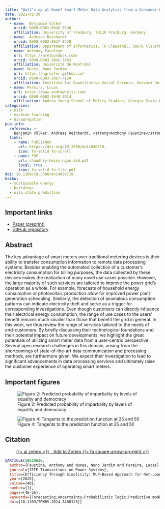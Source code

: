 ```yaml
---
title: "Watt’s up at Home? Smart Meter Data Analytics from a Consumer-Centric Perspective"
date: 2021-01-30
author:
  - name:  Benjamin Völker
    orcid: 0000-0001-6945-5546
    affiliation: University of Freiburg, 79110 Freiburg, Germany
  - name:  Andreas Reinhardt
    orcid: 0000-0002-8637-8420
    affiliation: Department of Informatics, TU Clausthal, 38678 Clausthal-Zellerfeld, Germany
  - name: Anthony Faustine
    url: https://arelbundock.com/
    orcid: 0000-0003-2042-7063
    affiliation: Université de Montréal
  - name: Nunes, Nuno Jardim 
    url: https://ngreifer.github.io/
    orcid: 0000-0003-3067-7154
    affiliation: Institute for Quantitative Social Science, Harvard University
  - name: Pereira, Lucas
    url: https://www.andrewheiss.com/
    orcid: 0000-0002-3948-3914
    affiliation: Andrew Young School of Policy Studies, Georgia State University
categories:
  - nilm
  - machine learning
  - disagregation
pub-info:
  reference: >-
    Benjamin Völker, Andreas Reinhardt, <strong>Anthony Faustine</strong> and Pereira, Lucas, “Watt’s up at Home? Smart Meter Data Analytics from a Consumer-Centric Perspective,” <em>Energies</em> 2021, 14(3), 719, doi: <a href="https://doi.org/10.3390/en14030719"><code>10.1109/10.3390/en14030719</code></a>
  links:
    - name: Published
      url: https://doi.org/10.3390/en14030719,
      icon: fa-solid fa-scroll
    - name: PDF
      url: chaudhry-heiss-ngos-aid.pdf
      local: true
      icon: fa-solid fa-file-pdf
doi: 10.1109/10.3390/en14030719
haiku:
  - sustainable energy
  - buildings
  - nilm state prediction
---
```


## Important links

- [Paper (preprint)](mfxplainer.pdf)
- [GitHub repository](https://github.com/sambaiga/iMLFPQ-forecast)


## Abstract

The key advantage of smart meters over traditional metering devices is their ability to transfer consumption information to remote data processing systems. Besides enabling the automated collection of a customer’s electricity consumption for billing purposes, the data collected by these devices makes the realization of many novel use cases possible. However, the large majority of such services are tailored to improve the power grid’s operation as a whole. For example, forecasts of household energy consumption or photovoltaic production allow for improved power plant generation scheduling. Similarly, the detection of anomalous consumption patterns can indicate electricity theft and serve as a trigger for corresponding investigations. Even though customers can directly influence their electrical energy consumption, the range of use cases to the users’ benefit remains much smaller than those that benefit the grid in general. In this work, we thus review the range of services tailored to the needs of end-customers. By briefly discussing their technological foundations and their potential impact on future developments, we highlight the great potentials of utilizing smart meter data from a user-centric perspective. Several open research challenges in this domain, arising from the shortcomings of state-of-the-art data communication and processing methods, are furthermore given. We expect their investigation to lead to significant advancements in data processing services and ultimately raise the customer experience of operating smart meters. 


## Important figures

![Figure 2: Predicted probability of impartiality by levels of equality and democracy](mfxplainer-fig2.png)

![Figure 4: Tangents to the prediction function at 25 and 50](mfxplainer-fig4.png)


## Citation

<p class="buttons" style="text-align:center;">
<a class="btn btn-danger" target="_blank" href="https://www.zotero.org/save?type=doi&q=10.18637/jss.v111.i09">{{< ai zotero >}}&emsp;Add to Zotero {{< fa square-arrow-up-right >}}</a>
</p>

```bibtex
@ARTICLE{10529636,
  author={Faustine, Anthony and Nunes, Nuno Jardim and Pereira, Lucas},
  journal={IEEE Transactions on Power Systems}, 
  title={Efficiency Through Simplicity: MLP-Based Approach for Net-Load Forecasting With Uncertainty Estimates in Low-Voltage Distribution Networks}, 
  year={2025},
  volume={40},
  number={1},
  pages={46-56},
  keywords={Forecasting;Uncertainty;Probabilistic logic;Predictive models;Substations;Load modeling;Distribution networks;Deep Neural Networks (DNN) Feed-forward Neural Network (FFN) Low Voltage (LV) distribution substation;Multilayer Perceptron (MLP);net-load;probabilistic forecasting;Photovoltaics (PV) generation;quantile regression (QR)},
  doi={10.1109/TPWRS.2024.3400123}}
```
